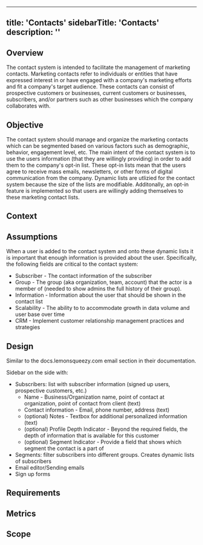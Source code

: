 
--- 
title: 'Contacts'
sidebarTitle: 'Contacts'
description: ''
---



## Overview
The contact system is intended to facilitate the management of marketing contacts. 
Marketing contacts refer to individuals or entities that have expressed interest in or have engaged with a company's marketing efforts and fit a company's target audience.
These contacts can consist of prospective customers or businesses, current customers or businesses, subscribers, and/or partners such as other businesses which the company collaborates with.

## Objective
The contact system should manage and organize the marketing contacts which can be segmented based on various factors such as demographic, behavior, engagement level, etc. 
The main intent of the contact system is to use the users information (that they are willingly providing) in order to add them to the company's opt-in list. 
These opt-in lists mean that the users agree to receive mass emails, newsletters, or other forms of digital communication from the company.
Dynamic lists are utlizied for the contact system because the size of the lists are modifiable. 
Additonally, an opt-in feature is implemented so that users are willingly adding themselves to these marketing contact lists.
## Context
   
## Assumptions
When a user is added to the contact system and onto these dynamic lists it is important that enough information is provided about the user. Specifically, the following fields are critical to the contact system:
- Subscriber - The contact information of the subscriber 
- Group - The group (aka organization, team, account) that the actor is a member of (needed to show admins the full history of their group).
- Information - Information about the user that should be shown in the contact list
- Scalability - The ability to to accommodate growth in data volume and user base over time 
- CRM - Implement customer relationship management practices and strategies

## Design
Similar to the docs.lemonsqueezy.com email section in their documentation. 

Sidebar on the side with:
- Subscribers: list with subscriber information (signed up users, prospective customers, etc.)
    - Name - Business/Organization name, point of contact at organization, point of contact from client (text)
    - Contact information - Email, phone number, address (text)
    - (optional) Notes - Textbox for additional personalized information (text)
    - (optional) Profile Depth Indicator - Beyond the required fields, the depth of information that is available for this customer 
    - (optional) Segment Indicator - Provide a field that shows which segment the contact is a part of 
- Segments: filter subscribers into different groups. Creates dynamic lists of subscribers
- Email editor/Sending emails
- Sign up forms
## Requirements



## Metrics

## Scope
